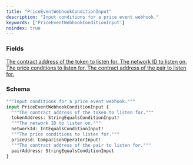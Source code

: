 ```yaml
---
title: "PriceEventWebhookConditionInput"
description: "Input conditions for a price event webhook."
keywords: ['PriceEventWebhookConditionInput']
noindex: true
---
```


### Fields

<a href="/api-reference/types/stringequalsconditioninput">
  <ResponseField name="tokenAddress" type="StringEqualsConditionInput!" required>
    The contract address of the token to listen for.
  </ResponseField>
</a>

<a href="/api-reference/types/intequalsconditioninput">
  <ResponseField name="networkId" type="IntEqualsConditionInput!" required>
    The network ID to listen on.
  </ResponseField>
</a>

<a href="/api-reference/types/comparisonoperatorinput">
  <ResponseField name="priceUsd" type="ComparisonOperatorInput!" required>
    The price conditions to listen for.
  </ResponseField>
</a>

<a href="/api-reference/types/stringequalsconditioninput">
  <ResponseField name="pairAddress" type="StringEqualsConditionInput">
    The contract address of the pair to listen for.
  </ResponseField>
</a>

### Schema


```graphql 
"""Input conditions for a price event webhook."""
input PriceEventWebhookConditionInput {
  """The contract address of the token to listen for."""
  tokenAddress: StringEqualsConditionInput!
  """The network ID to listen on."""
  networkId: IntEqualsConditionInput!
  """The price conditions to listen for."""
  priceUsd: ComparisonOperatorInput!
  """The contract address of the pair to listen for."""
  pairAddress: StringEqualsConditionInput
}
```
